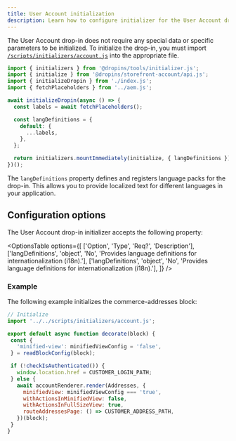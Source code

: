 ```yaml
---
title: User Account initialization
description: Learn how to configure initializer for the User Account drop-in.
---
```



The User Account drop-in does not require any special data or specific parameters to be initialized. To initialize the drop-in, you must import [`/scripts/initializers/account.js`](https://github.com/hlxsites/aem-boilerplate-commerce/blob/develop/scripts/initializers/account.js) into the appropriate file.

```js
import { initializers } from '@dropins/tools/initializer.js';
import { initialize } from '@dropins/storefront-account/api.js';
import { initializeDropin } from './index.js';
import { fetchPlaceholders } from '../aem.js';

await initializeDropin(async () => {
  const labels = await fetchPlaceholders();

  const langDefinitions = {
    default: {
      ...labels,
    },
  };

  return initializers.mountImmediately(initialize, { langDefinitions });
})();
```

The `langDefinitions` property defines and registers language packs for the drop-in. This allows you to provide localized text for different languages in your application.

## Configuration options

The User Account drop-in initializer accepts the following property:

<OptionsTable
  options={[
    ['Option', 'Type', 'Req?', 'Description'],
    ['langDefinitions', 'object', 'No', 'Provides language definitions for internationalization (i18n).'],
    ['langDefinitions', 'object', 'No', 'Provides language definitions for internationalization (i18n).'],
  ]}
/>

### Example

The following example initializes the commerce-addresses block:

```js
// Initialize
import '../../scripts/initializers/account.js';

export default async function decorate(block) {
 const {
   'minified-view': minifiedViewConfig = 'false',
 } = readBlockConfig(block);

 if (!checkIsAuthenticated()) {
   window.location.href = CUSTOMER_LOGIN_PATH;
 } else {
   await accountRenderer.render(Addresses, {
     minifiedView: minifiedViewConfig === 'true',
     withActionsInMinifiedView: false,
     withActionsInFullSizeView: true,
     routeAddressesPage: () => CUSTOMER_ADDRESS_PATH,
   })(block);
 }
}
```
